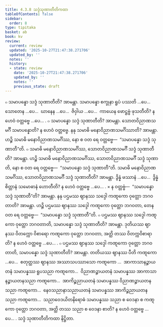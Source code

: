 ```yaml
---
title: 4.3.8 သဒ္ဒံသုဏာတီတိကထာ
tableOfContents: false
sidebar:
  order: 8
type: tipitaka
basket: ab
book: kv
review:
  current: review
  updated: '2025-10-27T21:47:38.271706'
  updated_by: ''
  notes: ''
  history:
  - state: review
    date: '2025-10-27T21:47:38.271706'
    updated_by: ''
    notes: ''
    previous_state: draft
---
```



<ReviewStatus review={frontmatter.review} showDetails={true} />

<HypothesisAnnotation frontmatter={frontmatter} />

<DynamicBreadcrumb />

<Division number="823" book="kv" e="ch" v="32" p="414">

<Paragraph number="2569" book="kv">
๐ သမာပန္နော သဒ္ဒံ သုဏာတီတိ? အာမန္တာ. သမာပန္နော စက္ခုနာ ရူပံ ပဿတိ …ပေ…  သောတေန …ပေ…  ဃာနေန …ပေ…  ဇိဝှါယ …ပေ…  ကာယေန ဖောဋ္ဌဗ္ဗံ ဖုသတီတိ? န ဟေဝံ ဝတ္တဗ္ဗေ …ပေ… .
</Paragraph>

<Paragraph number="2570" book="kv">
๐ သမာပန္နော သဒ္ဒံ သုဏာတီတိ? အာမန္တာ. သောတဝိညာဏသမင်္ဂီ သမာပန္နောတိ? န ဟေဝံ ဝတ္တဗ္ဗေ. နနု သမာဓိ မနောဝိညာဏသမင်္ဂိဿာတိ? အာမန္တာ. ဟဉ္စိ သမာဓိ မနောဝိညာဏသမင်္ဂိဿ, နော စ ဝတ ရေ ဝတ္တဗ္ဗေ—  “သမာပန္နော သဒ္ဒံ သုဏာတီ”တိ.
</Paragraph>

<Paragraph number="2571" book="kv">
๐ သမာဓိ မနောဝိညာဏသမင်္ဂိဿ, သောတဝိညာဏသမင်္ဂီ သဒ္ဒံ သုဏာတီတိ? အာမန္တာ. ဟဉ္စိ သမာဓိ မနောဝိညာဏသမင်္ဂိဿ, သောတဝိညာဏသမင်္ဂီ သဒ္ဒံ သုဏာတိ, နော စ ဝတ ရေ ဝတ္တဗ္ဗေ—  “သမာပန္နော သဒ္ဒံ သုဏာတီ”တိ. သမာဓိ မနောဝိညာဏသမင်္ဂိဿ, သောတဝိညာဏသမင်္ဂီ သဒ္ဒံ သုဏာတီတိ? အာမန္တာ. ဒွိန္နံ ဖဿာနံ …ပေ…  ဒွိန္နံ စိတ္တာနံ သမောဓာနံ ဟောတီတိ? န ဟေဝံ ဝတ္တဗ္ဗေ …ပေ… .
</Paragraph>

</Division>
<Division number="824" book="kv" e="ch" v="32" p="415">

<Paragraph number="2572" book="kv">
× န ဝတ္တဗ္ဗံ—  “သမာပန္နော သဒ္ဒံ သုဏာတီ”တိ? အာမန္တာ. နနု ပဌမဿ ဈာနဿ သဒ္ဒေါ ကဏ္ဋကော ဝုတ္တော ဘဂဝတာတိ? အာမန္တာ. ဟဉ္စိ ပဌမဿ ဈာနဿ သဒ္ဒေါ ကဏ္ဋကော ဝုတ္တော ဘဂဝတာ, တေန ဝတ ရေ ဝတ္တဗ္ဗေ—  “သမာပန္နော သဒ္ဒံ သုဏာတီ”တိ.
</Paragraph>

</Division>
<Division number="825" book="kv" e="ch" v="32" p="415">

<Paragraph number="2573" book="kv">
๐ ပဌမဿ ဈာနဿ သဒ္ဒေါ ကဏ္ဋကော ဝုတ္တော ဘဂဝတာတိ, သမာပန္နော သဒ္ဒံ သုဏာတီတိ? အာမန္တာ. ဒုတိယဿ ဈာနဿ ဝိတက္ကော ဝိစာရော ကဏ္ဋကော ဝုတ္တော ဘဂဝတာ, အတ္ထိ တဿ ဝိတက္ကဝိစာရာတိ? န ဟေဝံ ဝတ္တဗ္ဗေ …ပေ… .
</Paragraph>

<Paragraph number="2574" book="kv">
๐ ပဌမဿ ဈာနဿ သဒ္ဒေါ ကဏ္ဋကော ဝုတ္တော ဘဂဝတာတိ, သမာပန္နော သဒ္ဒံ သုဏာတီတိ? အာမန္တာ. တတိယဿ ဈာနဿ ပီတိ ကဏ္ဋကော …ပေ…  စတုတ္ထဿ ဈာနဿ အဿာသပဿာသော ကဏ္ဋကော …  အာကာသာနဉ္စာယတနံ သမာပန္နဿ ရူပသညာ ကဏ္ဋကော…  ဝိညာဏဉ္စာယတနံ သမာပန္နဿ အာကာသာနဉ္စာယတနသညာ ကဏ္ဋကော…  အာကိဉ္စညာယတနံ သမာပန္နဿ ဝိညာဏဉ္စာယတနသညာ ကဏ္ဋကော…  နေဝသညာနာသညာယတနံ သမာပန္နဿ အာကိဉ္စညာယတနသညာ ကဏ္ဋကော…  သညာဝေဒယိတနိရောဓံ သမာပန္နဿ သညာ စ ဝေဒနာ စ ကဏ္ဋကော ဝုတ္တော ဘဂဝတာ, အတ္ထိ တဿ သညာ စ ဝေဒနာ စာတိ? န ဟေဝံ ဝတ္တဗ္ဗေ …ပေ… .

</Paragraph>
</Division>

<Paragraph number="2575" type="center" book="kv">
သဒ္ဒံ သုဏာတီတိကထာ နိဋ္ဌိတာ.
</Paragraph>